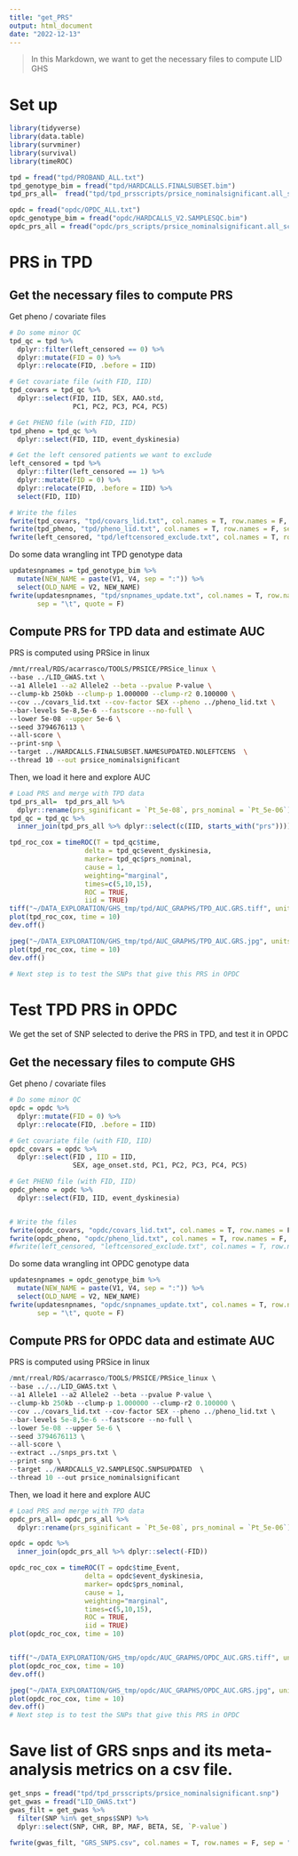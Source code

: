 ```yaml
---
title: "get_PRS"
output: html_document
date: "2022-12-13"
---
```





> In this Markdown, we want to get the necessary files to compute LID GHS


# Set up

```r
library(tidyverse)
library(data.table)
library(survminer)
library(survival)
library(timeROC)

tpd = fread("tpd/PROBAND_ALL.txt")
tpd_genotype_bim = fread("tpd/HARDCALLS.FINALSUBSET.bim")
tpd_prs_all=  fread("tpd/tpd_prsscripts/prsice_nominalsignificant.all_score")

opdc = fread("opdc/OPDC_ALL.txt")
opdc_genotype_bim = fread("opdc/HARDCALLS_V2.SAMPLESQC.bim")
opdc_prs_all = fread("opdc/prs_scripts/prsice_nominalsignificant.all_score")
```



# PRS in TPD

## Get the necessary files to compute PRS

Get pheno / covariate files


```r
# Do some minor QC
tpd_qc = tpd %>%
  dplyr::filter(left_censored == 0) %>%
  dplyr::mutate(FID = 0) %>%
  dplyr::relocate(FID, .before = IID)

# Get covariate file (with FID, IID)
tpd_covars = tpd_qc %>%
  dplyr::select(FID, IID, SEX, AAO.std,
                PC1, PC2, PC3, PC4, PC5)

# Get PHENO file (with FID, IID)
tpd_pheno = tpd_qc %>%
  dplyr::select(FID, IID, event_dyskinesia)

# Get the left censored patients we want to exclude
left_censored = tpd %>%
  dplyr::filter(left_censored == 1) %>%
  dplyr::mutate(FID = 0) %>%
  dplyr::relocate(FID, .before = IID) %>%
  select(FID, IID)

# Write the files
fwrite(tpd_covars, "tpd/covars_lid.txt", col.names = T, row.names = F, sep = "\t", quote = F)
fwrite(tpd_pheno, "tpd/pheno_lid.txt", col.names = T, row.names = F, sep = "\t", quote = F)
fwrite(left_censored, "tpd/leftcensored_exclude.txt", col.names = T, row.names = F, sep = "\t", quote = F)

```

Do some data wrangling int TPD genotype data

```r
updatesnpnames = tpd_genotype_bim %>%
  mutate(NEW_NAME = paste(V1, V4, sep = ":")) %>%
  select(OLD_NAME = V2, NEW_NAME)
fwrite(updatesnpnames, "tpd/snpnames_update.txt", col.names = T, row.names = F,
       sep = "\t", quote = F)
```


## Compute PRS for TPD data and estimate AUC

PRS is computed using PRSice in linux 

```bash
/mnt/rreal/RDS/acarrasco/TOOLS/PRSICE/PRSice_linux \
--base ../LID_GWAS.txt \
--a1 Allele1 --a2 Allele2 --beta --pvalue P-value \
--clump-kb 250kb --clump-p 1.000000 --clump-r2 0.100000 \
--cov ../covars_lid.txt --cov-factor SEX --pheno ../pheno_lid.txt \
--bar-levels 5e-8,5e-6 --fastscore --no-full \
--lower 5e-08 --upper 5e-6 \
--seed 3794676113 \
--all-score \
--print-snp \
--target ../HARDCALLS.FINALSUBSET.NAMESUPDATED.NOLEFTCENS  \
--thread 10 --out prsice_nominalsignificant
```


Then, we load it here and explore AUC
```r
# Load PRS and merge with TPD data
tpd_prs_all=  tpd_prs_all %>%
  dplyr::rename(prs_sginificant = `Pt_5e-08`, prs_nominal = `Pt_5e-06`)
tpd_qc = tpd_qc %>%
  inner_join(tpd_prs_all %>% dplyr::select(c(IID, starts_with("prs"))))

tpd_roc_cox = timeROC(T = tpd_qc$time,
                   delta = tpd_qc$event_dyskinesia,
                   marker= tpd_qc$prs_nominal,
                   cause = 1,
                   weighting="marginal",
                   times=c(5,10,15),
                   ROC = TRUE,
                   iid = TRUE)
tiff("~/DATA_EXPLORATION/GHS_tmp/tpd/AUC_GRAPHS/TPD_AUC.GRS.tiff", units="in", width=5, height=5, res=400)
plot(tpd_roc_cox, time = 10)
dev.off()

jpeg("~/DATA_EXPLORATION/GHS_tmp/tpd/AUC_GRAPHS/TPD_AUC.GRS.jpg", units="in", width=5, height=5, res=400)
plot(tpd_roc_cox, time = 10)
dev.off()

# Next step is to test the SNPs that give this PRS in OPDC
```



# Test TPD PRS in OPDC

We get the set of SNP selected to derive the PRS in TPD, and test it in OPDC

## Get the necessary files to compute GHS

Get pheno / covariate files

```r
# Do some minor QC
opdc = opdc %>%
  dplyr::mutate(FID = 0) %>%
  dplyr::relocate(FID, .before = IID)

# Get covariate file (with FID, IID)
opdc_covars = opdc %>%
  dplyr::select(FID , IID = IID,
                SEX, age_onset.std, PC1, PC2, PC3, PC4, PC5)

# Get PHENO file (with FID, IID)
opdc_pheno = opdc %>%
  dplyr::select(FID, IID, event_dyskinesia)


# Write the files
fwrite(opdc_covars, "opdc/covars_lid.txt", col.names = T, row.names = F, sep = "\t", quote = F)
fwrite(opdc_pheno, "opdc/pheno_lid.txt", col.names = T, row.names = F, sep = "\t", quote = F)
#fwrite(left_censored, "leftcensored_exclude.txt", col.names = T, row.names = F, sep = "\t", quote = F)

```

Do some data wrangling int OPDC genotype data

```r
updatesnpnames = opdc_genotype_bim %>%
  mutate(NEW_NAME = paste(V1, V4, sep = ":")) %>%
  select(OLD_NAME = V2, NEW_NAME)
fwrite(updatesnpnames, "opdc/snpnames_update.txt", col.names = T, row.names = F,
       sep = "\t", quote = F)
```


## Compute PRS for OPDC data and estimate AUC

PRS is computed using PRSice in linux

```r
/mnt/rreal/RDS/acarrasco/TOOLS/PRSICE/PRSice_linux \
--base ../../LID_GWAS.txt \
--a1 Allele1 --a2 Allele2 --beta --pvalue P-value \
--clump-kb 250kb --clump-p 1.000000 --clump-r2 0.100000 \
--cov ../covars_lid.txt --cov-factor SEX --pheno ../pheno_lid.txt \
--bar-levels 5e-8,5e-6 --fastscore --no-full \
--lower 5e-08 --upper 5e-6 \
--seed 3794676113 \
--all-score \
--extract ../snps_prs.txt \
--print-snp \
--target ../HARDCALLS_V2.SAMPLESQC.SNPSUPDATED  \
--thread 10 --out prsice_nominalsignificant
```



Then, we load it here and explore AUC

```r
# Load PRS and merge with TPD data
opdc_prs_all= opdc_prs_all %>%
  dplyr::rename(prs_sginificant = `Pt_5e-08`, prs_nominal = `Pt_5e-06`)

opdc = opdc %>%
  inner_join(opdc_prs_all %>% dplyr::select(-FID))

opdc_roc_cox = timeROC(T = opdc$time_Event,
                   delta = opdc$event_dyskinesia,
                   marker= opdc$prs_nominal,
                   cause = 1,
                   weighting="marginal",
                   times=c(5,10,15),
                   ROC = TRUE,
                   iid = TRUE)
plot(opdc_roc_cox, time = 10)


tiff("~/DATA_EXPLORATION/GHS_tmp/opdc/AUC_GRAPHS/OPDC_AUC.GRS.tiff", units="in", width=5, height=5, res=400)
plot(opdc_roc_cox, time = 10)
dev.off()

jpeg("~/DATA_EXPLORATION/GHS_tmp/opdc/AUC_GRAPHS/OPDC_AUC.GRS.jpg", units="in", width=5, height=5, res=400)
plot(opdc_roc_cox, time = 10)
dev.off()
# Next step is to test the SNPs that give this PRS in OPDC
```


# Save list of GRS snps and its meta-analysis metrics on a csv file.

```r
get_snps = fread("tpd/tpd_prsscripts/prsice_nominalsignificant.snp")
get_gwas = fread("LID_GWAS.txt")
gwas_filt = get_gwas %>%
  filter(SNP %in% get_snps$SNP) %>%
  dplyr::select(SNP, CHR, BP, MAF, BETA, SE, `P-value`)

fwrite(gwas_filt, "GRS_SNPS.csv", col.names = T, row.names = F, sep = ",", quote = F)
```


